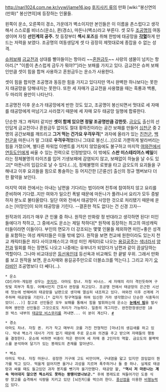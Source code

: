 http://nari1024.com.ne.kr/vywl/jame16.jpg
[[후지사키 류]]의 만화 [wiki:"봉신연의(만화)" 봉신연의]에 등장하는 인물들.

왼쪽이 운소, 오른쪽이 경소, 가운데가 벽소이지만 본인들은 이 이름을 촌스럽다고 생각해서 스스로를 비너스(운소), 퀸(경소), 마돈나(벽소)라고 부른다. 셋 모두 [[조공명]]의 여동생이며 자칭 '''선인계의 공주.''' 첫 등장부터 '''섹시 포즈'''를 취해 한방에 태공망을 '''[[각혈]]'''하게 만드는 저력을 보였다. 조공명의 여동생답게 셋 다 굉장히 제멋대로에 종잡을 수 없는 성격.

[[슈퍼보패]] [[금교전]]과 상대를 빨아들이는 항아리  ~~[[혼원금두]]~~ 사랑의 샘물이 넘치는 항아리.[* "이름이 촌스럽게 금두가 뭐야?"]라는 보패를 가지고 있다. 금교전은 슈퍼 보패인만큼 셋이 힘을 합쳐 사용하고 혼원금두는 운소가 사용한다. 

셋이 힘을 합치면 조공명과 동등한 힘을 가지고 있다지만 역시 완벽한 하나보다는 못한지 태공망을 당해내지는 못한다. 또한 세 자매가 금교전을 사용했을 때는 흑룡과 백룡, 두 마리의 용만이 나타난다.

조공명전 이후 운소가 태공망에게 반한 것도 있고, 조공명이 봉신되면서 멋대로 세 자매를 태공망에게 떠넘기고 사라졌기 때문에 세 자매 모두 태공망 일행에 합류한다. 

단순한 개그 캐릭터 같지만 '''셋이 함께 있으면 정말 조공명만큼 강한듯.''' [[금오도]] 출신의 선인답게 금교전이나 혼원금두 없이도 절대 황하진이라는 공간 보패를 만들어 [[십천군]] 중 2명의 공간보패를 깨뜨리고 '''그거 먹는 건가요 우걱우걱'''[* 과자에 올라가 있는 [[진천군]], [[백천군]]을 마돈나가 말 그대로 '''우걱우걱'''했더니 그대로 봉신.(…)]으로 가뿐하게 발라버리는 힘을 가졌으며, 별다른 파워업 이벤트를 거치지 않았음에도 불구하고 마지막 [[여와]]전에서 [[연등도인]]에게 싸울 수 있는 전력으로 인정받았다. 이 밖에도 '''스판 미스테리어스 베일'''이라는 정체불명의 타이즈를 입어 기생보패에 감염되지 않고, 보패없이 하늘을 날 수도 있고[* 마돈나의 입김으로 날 수 있다.(…)], 정체불명의 로봇을 타고 금오도의 요괴들을 구해내고 이후 요괴들을 힘으로 통솔하는 등 어지간한 [곤륜산] 출신의 정규 멤버보다 더한 활약을 보인다.

마지막 여와 전에서는 아내는 남편을 기다리는 법이라며 전투에 참여하지 않고 요리를 준비하며 기다렸..지만 여와가 일으킨 폭발 때문에 마돈나가 풀려나서 요리가 모두 증발하자 분노로 불타올랐다. 일단 여와 전에서 태공망이 사망한 것으로 처리됐기 때문에 운소는 [미망인]이 되어 태공망을 기린다. --결혼한 적도 없다는 건 신경 끄자--

원작과의 괴리가 매우 큰 인물 중 하나. 원작은 만화랑 정 반대라고 생각하면 된다! 미인들에다가 착하고, 그 중에서도 운소는 제일 착하다[* 원작에 등장하는 최고의 여성캐릭터들이라면 이들이다. 부인의 면모가 더 강조되는 몇몇 인물들 제외하면 미인+좋은 성격을 포함하는 여성 캐릭터들은 이들 밖에 없다. 원작을 보면 천교에 원한이라도 있는지 천교 캐릭터들은 죄다 사이코패스이고 여성 미인 캐릭터로 나오는 [[용길공주]]는 [[색녀]]라서 [[양전]]과 밀회를 하는 장면도 나오고 나중에는 유부녀가 되었다가 남편과 같이 끔살당하는 역할이다. 그나마 비교대상은 [[등선옥]]인데 등선옥과 비교해도 한 끝발 우위. 그래서 만화를 보고 원작을 보면, 운소자매와 용길공주만으로 더블쇼크를 먹는다.]. 그리고 자기 [[오라비]]인 조공명보다 더 쎄다(...).



 * 운소
 CD드라마·게임판 성우는 [[쿠지라]]. 아마도 장녀. 자칭 비너스. 세 자매의 리더 격인듯하며 구릿빛 피부가 특징. 어째서인지 간호사 완장을 차고있다. 조공명 전에서 태공망의 은근한 시선에 첫눈에 반해버려 태공망을 남편으로 생각해 열심히 내조하고 있다. 여와전 이후 선계에 거주하며 태공망을 기린다.[* 갑자기 헛구역질을 하여 임신한 거라 생각했으나 단순한 식중독이었다(...)] 참고로 선인들은 모두 보패를 통해서 힘을 발휘하는데 운소는 '''[[눈에서 빔]]'''을 발사하며 웬만한 선인들은 그것으로도 처리가 가능하다. 일종의 개그지만. 완전한정생산판 18권 박스 내부의 [[태공망 비스무리]]를 꺼내면... 이 분이 계신다. [http://cfs6.tistory.com/upload_control/download.blog?fhandle=YmxvZzExNzcwM0BmczYudGlzdG9yeS5jb206L2F0dGFjaC8wLzYxLkpQRw%3D%3D #]

 * 경소
 아마도 차녀. 자칭 퀸. 키가 작고 매부리 코를 가진 전형적인 [마녀]의 생김새를 하고 있다. 막내 벽소가 대사가 거의 없기 때문에 주로 운소와 의견을 주고 받으며 자매들의 행동을 결정한다. 운소에 비하면 비중이 적은 편이며 세 자매 중 2인자의 역할. 금오도의 블랙박스를 분석하여 달기가 있는 봉래도의 존재를 알아낸다.

 * 벽소
 아마도 막내. 자칭 마돈나. 굉장한 거구에 고도 비만이며, 구내염을 앓고 있지만 끊임없이 뭔가를 먹고 있다. 먹을게 없어지면 울거나 괴성을 지르며 폭주하거나 둘 중 하나. 실제로 태공망과 싸울 때도 들고있던 과자 봉지를 뺏기자 울기만했다. 태공망 왈, '''"역시 저 마돈나는 계속 먹어대지 않으면 찍소리도 못하는 뚱땡이였나보군."''' 후에 봉래도로 쳐들어가던 도중 식량 창고를 습격해서 식량을 지키고 있던 [뇌진자]를 먹으려 한다. [[풍선껌]]을 이용한 [[비행]]능력이 있다.
 
